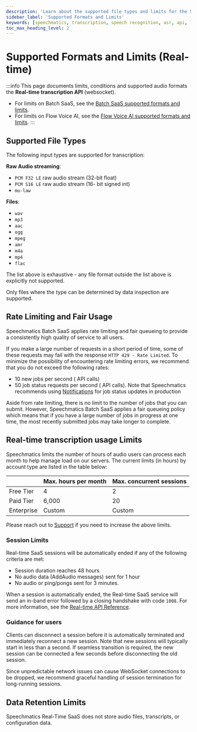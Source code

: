 ```yaml
---
description: 'Learn about the supported file types and limits for the Speechmatics Real-time API'
sidebar_label: 'Supported Formats and Limits'
keywords: [speechmatics, transcription, speech recognition, asr, api, limits]
toc_max_heading_level: 2
---
```



# Supported Formats and Limits (Real-time)

:::info
This page documents limits, conditions and supported audio formats the **Real-time transcription API** (websocket).
* For limits on Batch SaaS, see the [Batch SaaS supported formats and limits](/speech-to-text/batch-transcription/supported-files-and-limits).
* For limits on Flow Voice AI, see the [Flow Voice AI supported formats and limits](/voice-agents-flow/supported-formats-and-limits).
:::

## Supported File Types

The following input types are supported for transcription:

**Raw Audio streaming**:

- `PCM F32 LE` raw audio stream (32-bit float)
- `PCM S16 LE` raw audio stream (16- bit signed int)
- `mu-law`

**Files**:

- `wav`
- `mp3`
- `aac`
- `ogg`
- `mpeg`
- `amr`
- `m4a`
- `mp4`
- `flac`

The list above is exhaustive - any file format outside the list above is explicitly not supported.

Only files where the type can be determined by data inspection are supported.

## Rate Limiting and Fair Usage

Speechmatics Batch SaaS applies rate limiting and fair queueing to provide a consistently high quality of service to all users.

If you make a large number of requests in a short period of time, some of these requests may fail with the response `HTTP 429 - Rate Limited`. To minimize the possibility of encountering rate limiting errors, we recommend that you do not exceed the following rates:

- 10 new jobs per second (<HTTPMethodBadge method="POST" /> API calls)
- 50 job status requests per second (<HTTPMethodBadge method="GET" /> API calls). Note that Speechmatics recommends using [Notifications](/speech-to-text/batch-transcription/notifications) for job status updates in production

Aside from rate limiting, there is no limit to the number of jobs that you can submit. However, Speechmatics Batch SaaS applies a fair queueing policy which means that if you have a large number of jobs in progress at one time, the most recently submitted jobs may take longer to complete.


## Real-time transcription usage Limits

Speechmatics limits the number of hours of audio users can process each month to help manage load on our servers. The current limits (in hours) by account type are listed in the table below:

|            | Max. hours per month | Max. concurrent sessions |
| ---------- | -------------------- | ------------------------ |
| Free Tier  | 4                    | 2                        |
| Paid Tier  | 6,000                | 20                       |
| Enterprise | Custom               | Custom                   |


Please reach out to [Support](https://support.speechmatics.com) if you need to increase the above limits.

### Session Limits

Real-time SaaS sessions will be automatically ended if any of the following criteria are met:
- Session duration reaches 48 hours
- No audio data (AddAudio messages) sent for 1 hour
- No audio or ping/pongs sent for 3 minutes.

When a session is automatically ended, the Real-time SaaS service will send an in-band error followed by a closing handshake with code `1008`. For more information, see the [Real-time API Reference](/api-ref/realtime-transcription-websocket#error).

### Guidance for users

Clients can disconnect a session before it is automatically terminated and immediately reconnect a new session. Note that new sessions will typically start in less than a second.
If seamless transition is required, the new session can be connected a few seconds before disconnecting the old session.

Since unpredictable network issues can cause WebSocket connections to be dropped, we recommend graceful handling of session termination for long-running sessions.

## Data Retention Limits

Speechmatics Real-Time SaaS does not store audio files, transcripts, or configuration data.
